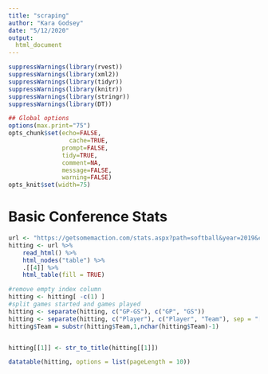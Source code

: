 ```yaml
---
title: "scraping"
author: "Kara Godsey"
date: "5/12/2020"
output: 
  html_document
---
```


```r
suppressWarnings(library(rvest))
suppressWarnings(library(xml2))
suppressWarnings(library(tidyr))
suppressWarnings(library(knitr))
suppressWarnings(library(stringr))
suppressWarnings(library(DT))

## Global options
options(max.print="75")
opts_chunk$set(echo=FALSE,
	             cache=TRUE,
               prompt=FALSE,
               tidy=TRUE,
               comment=NA,
               message=FALSE,
               warning=FALSE)
opts_knit$set(width=75)
```

# Basic Conference Stats

```r
url <- "https://getsomemaction.com/stats.aspx?path=softball&year=2019&conf=true"
hitting <- url %>%
    read_html() %>%
    html_nodes("table") %>%
    .[[4]] %>%
    html_table(fill = TRUE)
```

```r
#remove empty index column
hitting <- hitting[ -c(1) ]
#split games started and games played
hitting <- separate(hitting, c("GP-GS"), c("GP", "GS"))
hitting <- separate(hitting, c("Player"), c("Player", "Team"), sep = "[(]")
hitting$Team = substr(hitting$Team,1,nchar(hitting$Team)-1)


hitting[[1]] <- str_to_title(hitting[[1]])

```

```r
datatable(hitting, options = list(pageLength = 10))
```